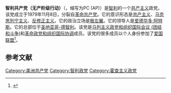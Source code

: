 {{Infobox political party
| country = 智利
| name = 智利共产党（无产阶级行动）
| native_name = Partido Comunista Chileno (Acción Proletaria)
| colorcode = #ff0000
| logo = [[Image:PC(AP).svg|150px]]
| leader = [[爱德华多·阿特斯|爱德华多·阿特斯]]
| foundation = 1979年11月8日
| ideology = [[共产主义|共产主义]]<br>[[马克思列宁主义|马克思列宁主义]]<br>[[斯大林主义|斯大林主义]]<br>[[霍查主义|霍查主义]]<br>[[反修正主义|反修正主义]]
| headquarters = [[圣地亚哥_(智利)|圣地亚哥]]
| newspaper = 《人民旋风》
| international = [[马列主义政党和组织国际会议_(团结和斗争)|马列主义政党和组织国际会议 (团结和斗争)]]（1994年－2010年）<br>[[革命政党和组织国际协调|革命政党和组织国际协调]]（2010年至今）
| colours = [[红色|红色]]和[[金色|金色]]
| slogan = “重铸智利！”
| website = {{Official URL}}
| seats1_title = [[智利众议院|众议院]]
| seats1 = {{Composition bar|0|120|hex=#DC241f}}
| seats2_title = [[智利参议院|参议院]]
| seats2 = {{Composition bar|0|38|hex=#DC241f}}
| seats3_title = [[智利行政区划|地方政府]]
| seats3 = {{Composition bar|0|345|hex=#DC241f}}
}}
'''智利共产党（无产阶级行动）'''（{{lang-es|Partido Comunista Chileno (Acción Proletaria)}}，缩写为PC (AP)）是[[智利|智利]]的一个[[共产主义|共产主义]]政党。该党成立于1979年11月8日，分裂自[[革命共产党_(智利)|革命共产党]]。它的意识形态是[[共产主义|共产主义]]、[[马克思列宁主义|马克思列宁主义]]、[[反修正主义|反修正主义]]。它的政治立场是[[极左翼|极左翼]]。它的领导人是[[爱德华多·阿特斯|爱德华多·阿特斯]]。它的总部位于[[圣地亚哥-德智利|圣地亚哥-德智利]]。该党是[[马列主义政党和组织国际会议_(团结和斗争)|马列主义政党和组织国际会议 (团结和斗争)]]和[[革命政党和组织国际协调|革命政党和组织国际协调]]成员。该党的很多成员以个人身份参加了[[爱国联盟_(智利)|爱国联盟]]<ref>{{Cite web |url=http://www.mltranslations.org/Chile/reformism.htm |title=Reformism: the Gateway to Fascism |access-date=2020-12-04 |archive-date=2021-01-25 |archive-url=https://web.archive.org/web/20210125093024/https://www.mltranslations.org/Chile/reformism.htm |dead-url=no }}</ref>。

== 参考文献 ==
{{reflist}}
[[Category:美洲共产党|Category:美洲共产党]]
[[Category:智利政党|Category:智利政党]]
[[Category:霍查主义政党|Category:霍查主义政党]]